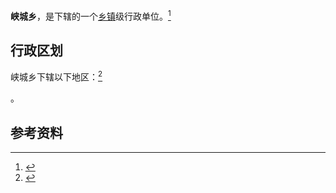 {{中国乡级行政区|62/11/23/209/000}}

'''峡城乡'''，是{{PRC admin/fullname|62/11/23/209/000|3}}下辖的一个[[乡镇|乡镇]]级行政单位。<ref>{{PRC admin/ref sgc|{{PRC admin/parent|62/11/23/209/000}}}}</ref>

== 行政区划 ==

峡城乡下辖以下地区：<ref>{{PRC admin/ref sgc|62/11/23/209/000}}</ref>

{{PRC admin/children|62/11/23/209/000}}。

== 参考资料 ==

{{reflist}}

{{行政区划小作品}}
{{PRC admin/navcat|62/11/23/209/000}}